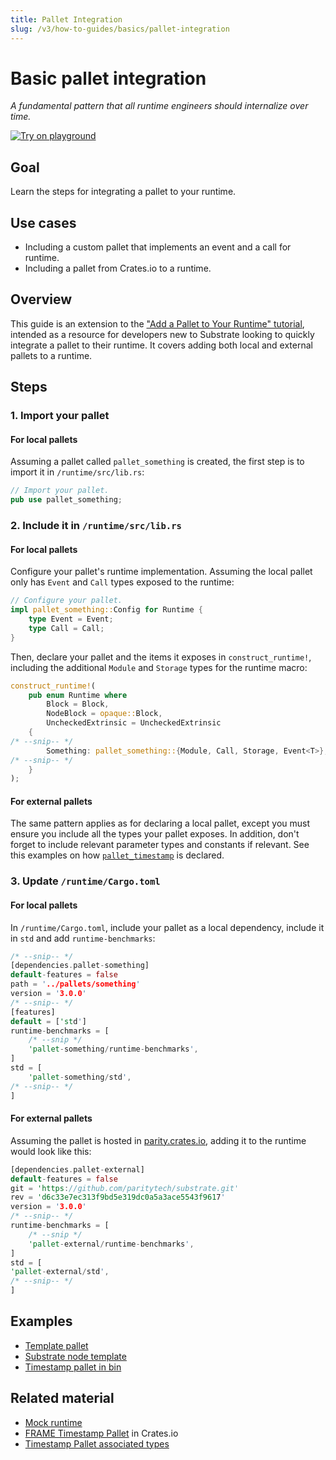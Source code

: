 ```yaml
---
title: Pallet Integration
slug: /v3/how-to-guides/basics/pallet-integration
---
```


# Basic pallet integration

_A fundamental pattern that all runtime engineers should internalize over time._

[![Try on playground](https://img.shields.io/badge/Playground-Node_Template-brightgreen?logo=Parity%20Substrate)](https://playground.substrate.dev/?deploy=node-template)

## Goal

Learn the steps for integrating a pallet to your runtime.

## Use cases

- Including a custom pallet that implements an event and a call for runtime.
- Including a pallet from Crates.io to a runtime.
## Overview

This guide is an extension to the ["Add a Pallet to Your Runtime" tutorial][add-a-pallet-tutorial], intended as a resource 
for developers new to Substrate looking to quickly integrate a pallet to their runtime. It covers adding both local and external pallets to a runtime.

## Steps

### 1. Import your pallet
#### For local pallets
Assuming a pallet called `pallet_something` is created, the first step is to import it in `/runtime/src/lib.rs`:

```rust
// Import your pallet.
pub use pallet_something;
```
### 2. Include it in `/runtime/src/lib.rs` 
#### For local pallets
Configure your pallet's runtime implementation. Assuming the local pallet only has `Event` and `Call` types exposed to the runtime:

```rust
// Configure your pallet.
impl pallet_something::Config for Runtime {
	type Event = Event;
	type Call = Call;
}
```

Then, declare your pallet and the items it exposes in `construct_runtime!`, including the additional `Module` and `Storage` 
types for the runtime macro: 

```rust
construct_runtime!(
	pub enum Runtime where
		Block = Block,
		NodeBlock = opaque::Block,
		UncheckedExtrinsic = UncheckedExtrinsic
	{
/* --snip-- */
		Something: pallet_something::{Module, Call, Storage, Event<T>}, 
/* --snip-- */
	}
);
```
#### For external pallets
The same pattern applies as for declaring a local pallet, except you must ensure you include all the types your pallet exposes.
In addition, don't forget to include relevant parameter types and constants if relevant. See this examples on how [`pallet_timestamp`][timestamp-frame]
is declared.


### 3. Update `/runtime/Cargo.toml`
#### For local pallets
In `/runtime/Cargo.toml`, include your pallet as a local dependency, include it in `std` and add `runtime-benchmarks`:

```rust
/* --snip-- */
[dependencies.pallet-something]
default-features = false
path = '../pallets/something'
version = '3.0.0'
/* --snip-- */
[features]
default = ['std']
runtime-benchmarks = [
	/* --snip */
	'pallet-something/runtime-benchmarks',
]
std = [
	'pallet-something/std',
/* --snip-- */
]
```
#### For external pallets
Assuming the pallet is hosted in [parity.crates.io][parity-crates], adding it to the runtime would look like this:

```rust
[dependencies.pallet-external]
default-features = false
git = 'https://github.com/paritytech/substrate.git'
rev = 'd6c33e7ec313f9bd5e319dc0a5a3ace5543f9617'
version = '3.0.0'
/* --snip-- */
runtime-benchmarks = [
	/* --snip */
	'pallet-external/runtime-benchmarks',
]
std = [
'pallet-external/std',
/* --snip-- */
]
```
## Examples

- [Template pallet](https://github.com/substrate-developer-hub/substrate-node-template/blob/master/pallets/template/src/lib.rs#L1-L107)
- [Substrate node template][playground]
- [Timestamp pallet in bin][timestamp-frame]

## Related material

- [Mock runtime][mock-runtime] 
- [FRAME Timestamp Pallet][timestamp-crates] in Crates.io
- [Timestamp Pallet associated types][timestamp-rustdocs]

[add-a-pallet-tutorial]: https://substrate.dev/docs/en/tutorials/add-a-pallet/import-a-pallet
[playground]: playground.substrate.dev
[mock-runtime]: https://substrate.dev/docs/en/knowledgebase/runtime/tests#mock-runtime-environment
[parity-crates]: https://crates.parity.io/sc_service/index.html
[timestamp-frame]: https://github.com/paritytech/substrate/blob/master/bin/node/runtime/src/lib.rs#L413-L422
[timestamp-crates]: https://crates.io/crates/pallet-timestamp
[timestamp-rustdocs]: https://substrate.dev/rustdocs/v3.0.0/pallet_timestamp/pallet/trait.Config.html#associated-types